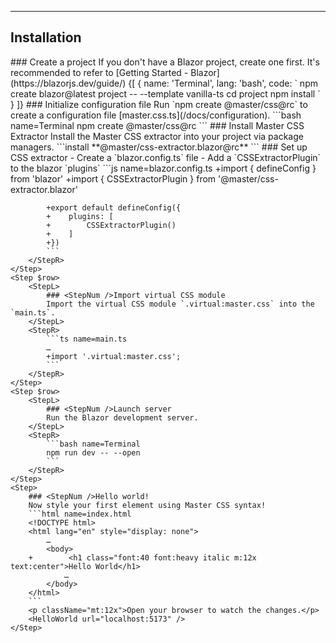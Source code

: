 
<StaticExtractionIntro />

---

## Installation
<StepSection>
    <Step $row>
        <StepL>
            ### <StepNum />Create a project
            If you don't have a Blazor project, create one first. It's recommended to refer to [Getting Started - Blazor](https://blazorjs.dev/guide/)
        </StepL>
        <StepR>
            <CodeTabs>
                {[
                    {
                        name: 'Terminal',
                        lang: 'bash',
                        code: `
                            npm create blazor@latest project -- --template vanilla-ts
                            cd project
                            npm install
                        `
                    }
                ]}
            </CodeTabs>
        </StepR>
    </Step>
    <Step $row>
        <StepL>
            ### <StepNum />Initialize configuration file
            Run `npm create @master/css@rc` to create a configuration file [master.css.ts](/docs/configuration).
        </StepL>
        <StepR>
            ```bash name=Terminal
            npm create @master/css@rc
            ```
        </StepR>
    </Step>
    <Step $row>
        <StepL>
            ### <StepNum />Install Master CSS Extractor
            Install the Master CSS extractor into your project via package managers.
        </StepL>
        <StepR>
            ```install
            **@master/css-extractor.blazor@rc**
            ```
        </StepR>
    </Step>
    <Step $row>
        <StepL>
            ### <StepNum />Set up CSS extractor
            - Create a `blazor.config.ts` file
            - Add a `CSSExtractorPlugin` to the blazor `plugins`
        </StepL>
        <StepR>
            ```js name=blazor.config.ts
            +import { defineConfig } from 'blazor'
            +import { CSSExtractorPlugin } from '@master/css-extractor.blazor'

            +export default defineConfig({
            +    plugins: [
            +        CSSExtractorPlugin()
            +    ]
            +})
            ```
        </StepR>
    </Step>
    <Step $row>
        <StepL>
            ### <StepNum />Import virtual CSS module
            Import the virtual CSS module `.virtual:master.css` into the `main.ts`.
        </StepL>
        <StepR>
            ```ts name=main.ts
            …
            +import '.virtual:master.css';
            ```
        </StepR>
    </Step>
    <Step $row>
        <StepL>
            ### <StepNum />Launch server
            Run the Blazor development server.
        </StepL>
        <StepR>
            ```bash name=Terminal
            npm run dev -- --open
            ```
        </StepR>
    </Step>
    <Step>
        ### <StepNum />Hello world!
        Now style your first element using Master CSS syntax!
        ```html name=index.html
        <!DOCTYPE html>
        <html lang="en" style="display: none">
            …
            <body>
        +        <h1 class="font:40 font:heavy italic m:12x text:center">Hello World</h1>
                …
            </body>
        </html>
        ```
        <p className="mt:12x">Open your browser to watch the changes.</p>
        <HelloWorld url="localhost:5173" />
    </Step>
</StepSection>
